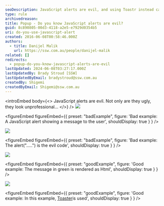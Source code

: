 ```yaml
---
seoDescription: JavaScript alerts are evil, and using Toastr instead can improve user experience with customizable notifications.
type: rule
archivedreason:
title: Popup - Do you know JavaScript alerts are evil?
guid: 8c890805-00d3-4118-a2e5-e7929d0354b5
uri: do-you-use-javascript-alert
created: 2016-06-08T00:58:46.000Z
authors:
  - title: Danijel Malik
    url: https://ssw.com.au/people/danijel-malik
related: []
redirects:
  - popup-do-you-know-javascript-alerts-are-evil
lastUpdated: 2024-06-08T03:27:17.000Z
lastUpdatedBy: Brady Stroud [SSW]
lastUpdatedByEmail: bradystroud@ssw.com.au
createdBy: Shigemi
createdByEmail: Shigemi@ssw.com.au
---
```


<introEmbed
  body={<>
JavaScript alerts are evil. Not only are they ugly, they look unprofessional...
  </>}
/>
![](/uploads/rules/do-you-use-javascript-alert/JS_Alert.png)

<figureEmbed figureEmbed={{
  preset: "badExample",
  figure: 'Bad example: A JavaScript alert showing a message to the user',
  shouldDisplay: true
} } />


![](/uploads/rules/do-you-use-javascript-alert/JSAlert_Code.png)

<figureEmbed figureEmbed={{
  preset: "badExample",
  figure: 'Bad example: The alert(".....") is the evil code',
  shouldDisplay: true
} } />


![](/uploads/rules/do-you-use-javascript-alert/Toastr_Alert.png)

<figureEmbed figureEmbed={{
  preset: "goodExample",
  figure: 'Good example: The message in green is rendered as Html',
  shouldDisplay: true
} } />


![](/uploads/rules/do-you-use-javascript-alert/JS_Alert_2.png)

<figureEmbed figureEmbed={{
  preset: "goodExample",
  figure: 'Good example: In this example, [Toaster](https://github.com/CodeSeven/toastr)is used',
  shouldDisplay: true
} } />
